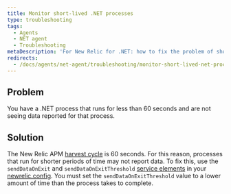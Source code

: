 ```yaml
---
title: Monitor short-lived .NET processes
type: troubleshooting
tags:
  - Agents
  - NET agent
  - Troubleshooting
metaDescription: 'For New Relic for .NET: how to fix the problem of short-lived .NET processes not being reported to APM.'
redirects:
  - /docs/agents/net-agent/troubleshooting/monitor-short-lived-net-processes
---
```


## Problem

You have a .NET process that runs for less than 60 seconds and are not seeing data reported for that process.

## Solution

The New Relic APM [harvest cycle](/docs/using-new-relic/welcome-new-relic/getting-started/glossary#harvest-cycle) is 60 seconds. For this reason, processes that run for shorter periods of time may not report data. To fix this, use the `sendDataOnExit` and `sendDataOnExitThreshold` [service elements](/docs/agents/net-agent/configuration/net-agent-configuration#service) in your [newrelic.config](https://docs.newrelic.com/docs/agents/net-agent/configuration/net-agent-configuration#config-options-precedence). You must set the `sendDataOnExitThreshold` value to a lower amount of time than the process takes to complete.
